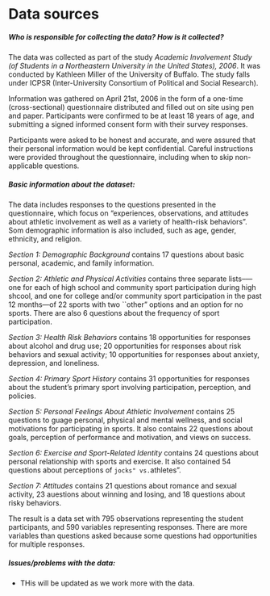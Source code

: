 # Data sources

##### Who is responsible for collecting the data? How is it collected?

The data was collected as part of the study *Academic Involvement Study (of Students in a Northeastern University in the United States), 2006*. It was conducted by Kathleen Miller of the University of Buffalo. The study falls under ICPSR (Inter-University Consortium of Political and Social Research).

Information was gathered on April 21st, 2006 in the form of a one-time (cross-sectional) questionnaire distributed and filled out on site using pen and paper. Participants were confirmed to be at least 18 years of age, and submitting a signed informed consent form with their survey responses.

Participants were asked to be honest and accurate, and were assured that their personal information would be kept confidential. Careful instructions were provided throughout the questionnaire, including when to skip non-applicable questions.


##### Basic information about the dataset:

The data includes responses to the questions presented in the questionnaire, which focus on "experiences, observations, and attitudes about athletic involvement as well as a variety of health-risk behaviors". Som demographic information is also included, such as age, gender, ethnicity, and religion.

*Section 1: Demographic Background* contains 17 questions about basic personal, academic, and family information.

*Section 2: Athletic and Physical Activities* contains three separate lists--—one for each of high school and community sport participation during high shcool, and one for college and/or community sport participation in the past 12 months---of 22 sports with two ``other" options and an option for no sports. There are also 6 questions about the frequency of sport participation.

*Section 3: Health Risk Behaviors* contains 18 opportunities for responses about alcohol and drug use; 20 opportunities for responses about risk behaviors and sexual activity; 10 opportunities for responses about anxiety,  depression, and loneliness.

*Section 4: Primary Sport History* contains 31 opportunities for responses about the student's primary sport involving participation, perception, and policies.

*Section 5: Personal Feelings About Athletic Involvement* contains 25 questions to guage personal, physical and mental wellness, and social motivations for participating in sports. It also contains 22 questions about goals, perception of performance and motivation, and views on success.

*Section 6: Exercise and Sport-Related Identity* contains 24 questions about personal relationship with sports and exercise. It also contained 54 questions about perceptions of ``jocks" vs. ``athletes".

*Section 7: Attitudes* contains 21 questions about romance and sexual activity, 23 auestions about winning and losing, and 18 questions about risky behaviors.

The result is a data set with 795 observations representing the student participants, and 590 variables representing responses. There are more variables than questions asked because some questions had opportunities for multiple responses.


##### Issues/problems with the data:

* THis will be updated as we work more with the data.
